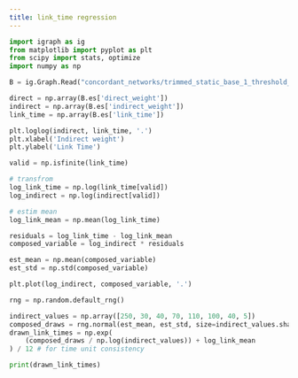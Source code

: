 ```yaml
---
title: link_time regression
---
```


```python
import igraph as ig
from matplotlib import pyplot as plt
from scipy import stats, optimize
import numpy as np
```


```python
B = ig.Graph.Read("concordant_networks/trimmed_static_base_1_threshold_4.graphml")

direct = np.array(B.es['direct_weight'])
indirect = np.array(B.es['indirect_weight'])
link_time = np.array(B.es['link_time'])

plt.loglog(indirect, link_time, '.')
plt.xlabel('Indirect weight')
plt.ylabel('Link Time')
```

```python
valid = np.isfinite(link_time)

# transfrom
log_link_time = np.log(link_time[valid])
log_indirect = np.log(indirect[valid])

# estim mean
log_link_mean = np.mean(log_link_time)

residuals = log_link_time - log_link_mean
composed_variable = log_indirect * residuals

est_mean = np.mean(composed_variable)
est_std = np.std(composed_variable)

plt.plot(log_indirect, composed_variable, '.')
```

```python
rng = np.random.default_rng()

indirect_values = np.array([250, 30, 40, 70, 110, 100, 40, 5])
composed_draws = rng.normal(est_mean, est_std, size=indirect_values.shape)
drawn_link_times = np.exp(
    (composed_draws / np.log(indirect_values)) + log_link_mean
) / 12 # for time unit consistency

print(drawn_link_times)
```
